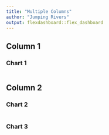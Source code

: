 ```yaml
---
title: "Multiple Columns"
author: "Jumping Rivers"
output: flexdashboard::flex_dashboard
---
```

<!--
%\VignetteEngine{knitr::rmarkdown}
%\VignetteIndexEntry{Chapter 3: d - Multiple Columns}
-->

Column 1 {data-width=400}
-------------------------------------
    
### Chart 1
    
```r

```
   
Column 2 {data-width=200}
-------------------------------------
   
### Chart 2

```r

```   
 
### Chart 3
    
```r

```
